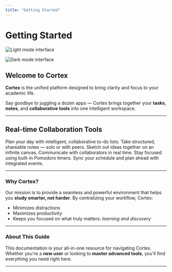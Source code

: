 ```yaml
---
title: "Getting Started"
---
```


# Getting Started

<img
  className="block dark:hidden"
  src="/images/image-light.png"
  alt="Light mode interface"
/>

<img
  className="hidden dark:block"
  src="/images/image-dark.png"
  alt="Dark mode interface"
/>

## Welcome to Cortex

**Cortex** is the unified platform designed to bring clarity and focus to your academic life.

Say goodbye to juggling a dozen apps — Cortex brings together your **tasks**, **notes**, and **collaborative tools** into one intelligent workspace.

---

## Real-time Collaboration Tools

<Columns cols={2}>
  <Card title="Tasks" icon="check" href="/features/tasks">
    Plan your day with intelligent, collaborative to-do lists.
  </Card>

  <Card title="Notes" icon="book" href="/features/notes">
    Take structured, shareable notes — solo or with peers.
  </Card>

  <Card title="Whiteboard" icon="pen-nib" href="/features/whiteboard">
    Sketch out ideas together on an infinite canvas.
  </Card>

  <Card title="Chat" icon="message" href="/features/chat">
    Communicate with collaborators in real time.
  </Card>

  <Card title="Timer" icon="clock" href="/features/timer">
    Stay focused using built-in Pomodoro timers.
  </Card>

  <Card title="Calendar" icon="calendar-days" href="/features/calendar">
    Sync your schedule and plan ahead with integrated events.
  </Card>
</Columns>

---

### Why Cortex?

Our mission is to provide a seamless and powerful environment that helps you **study smarter, not harder**. By centralizing your workflow, Cortex:

- Minimizes distractions
- Maximizes productivity
- Keeps you focused on what truly matters: _learning and discovery_

---

### About This Guide

This documentation is your all-in-one resource for navigating Cortex.\
Whether you're a **new user** or looking to **master advanced tools**, you'll find everything you need right here.

---